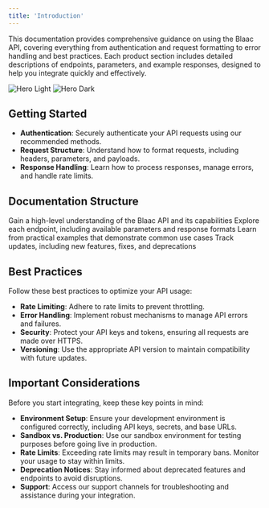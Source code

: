 ```yaml
---
title: 'Introduction'
---
```


This documentation provides comprehensive guidance on using the Blaac API, covering everything from authentication and request formatting to error handling and best practices. Each product section includes detailed descriptions of endpoints, parameters, and example responses, designed to help you integrate quickly and effectively.

<img
  className="block dark:hidden"
  src="/images/hero-light.svg"
  alt="Hero Light"
/>
<img
  className="hidden dark:block"
  src="/images/hero-dark.svg"
  alt="Hero Dark"
/>

## Getting Started

- **Authentication**: Securely authenticate your API requests using our recommended methods.
- **Request Structure**: Understand how to format requests, including headers, parameters, and payloads.
- **Response Handling**: Learn how to process responses, manage errors, and handle rate limits.

## Documentation Structure

<CardGroup cols={2}>
  <Card
    title="API Overview"
    icon="palette"
    href="https://mintlify.com/docs/settings/global"
  >
    Gain a high-level understanding of the Blaac API and its capabilities
  </Card>
  <Card
    title="Endpoint Reference"
    icon="code"
    href="https://mintlify.com/docs/api-playground/openapi"
  >
    Explore each endpoint, including available parameters and response formats
  </Card>
  <Card
    title="Use Cases"
    icon="screwdriver-wrench"
    href="https://mintlify.com/docs/components/accordion"
  >
    Learn from practical examples that demonstrate common use cases
  </Card>
  <Card title="Changelog" icon="timeline" href="https://mintlify.com/customers">
    Track updates, including new features, fixes, and deprecations
  </Card>
</CardGroup>

## Best Practices

Follow these best practices to optimize your API usage:

- **Rate Limiting**: Adhere to rate limits to prevent throttling.
- **Error Handling**: Implement robust mechanisms to manage API errors and failures.
- **Security**: Protect your API keys and tokens, ensuring all requests are made over HTTPS.
- **Versioning**: Use the appropriate API version to maintain compatibility with future updates.

## Important Considerations

Before you start integrating, keep these key points in mind:

- **Environment Setup**: Ensure your development environment is configured correctly, including API keys, secrets, and base URLs.
- **Sandbox vs. Production**: Use our sandbox environment for testing purposes before going live in production.
- **Rate Limits**: Exceeding rate limits may result in temporary bans. Monitor your usage to stay within limits.
- **Deprecation Notices**: Stay informed about deprecated features and endpoints to avoid disruptions.
- **Support**: Access our support channels for troubleshooting and assistance during your integration.
